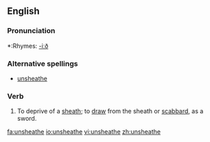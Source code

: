 ==English==

===Pronunciation===
*:Rhymes: [[Rhymes:English:-iːð|-iːð]]

===Alternative spellings===
*[[unsheathe]]

===Verb===
{{en-verb|unsheaths|unsheathing|unsheathed|unsheathed}}

# To deprive of a [[sheath]]; to [[draw]] from the sheath or [[scabbard]], as a sword.

[[fa:unsheathe]]
[[io:unsheathe]]
[[vi:unsheathe]]
[[zh:unsheathe]]
